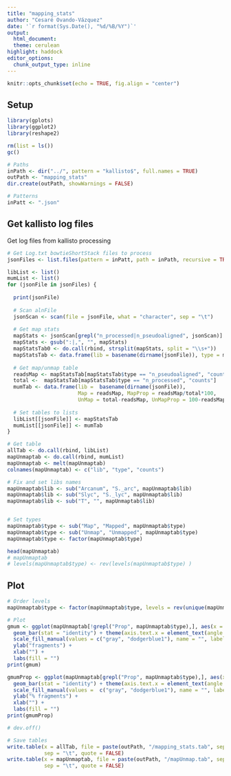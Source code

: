 ```yaml
---
title: "mapping_stats"
author: "Cesaré Ovando-Vázquez"
date: '`r format(Sys.Date(), "%d/%B/%Y")`'
output:
  html_document:
  theme: cerulean
highlight: haddock
editor_options: 
  chunk_output_type: inline
---
```


```r
knitr::opts_chunk$set(echo = TRUE, fig.align = "center")
```

## Setup

```r
library(gplots)
library(ggplot2)
library(reshape2)

rm(list = ls())
gc()

# Paths
inPath <- dir("../", pattern = "kallisto$", full.names = TRUE)
outPath <- "mapping_stats"
dir.create(outPath, showWarnings = FALSE)

# Patterns
inPatt <- ".json"
```

## Get kallisto log files

Get log files from kallisto processing
```r
# Get Log.txt bowtieShortStack files to process
jsonFiles <- list.files(pattern = inPatt, path = inPath, recursive = TRUE, full.names = TRUE)

libList <- list()
mumList <- list()
for (jsonFile in jsonFiles) {
  
  print(jsonFile)
  
  # Scan alnFile
  jsonScan <- scan(file = jsonFile, what = "character", sep = "\t")
  
  # Get map stats
  mapStats <- jsonScan[grepl("n_processed|n_pseudoaligned", jsonScan)]
  mapStats <- gsub(":|,", "", mapStats)
  mapStatsTab0 <- do.call(rbind, strsplit(mapStats, split = "\\s+"))
  mapStatsTab <- data.frame(lib = basename(dirname(jsonFile)), type = mapStatsTab0[, 1], counts = as.numeric(mapStatsTab0[, 2]))
  
  # Get map/unmap table
  readsMap <- mapStatsTab[mapStatsTab$type == "n_pseudoaligned", "counts"]
  total <-  mapStatsTab[mapStatsTab$type == "n_processed", "counts"]
  mumTab <- data.frame(lib =  basename(dirname(jsonFile)), 
                       Map = readsMap, MapProp = readsMap/total*100,
                       UnMap = total-readsMap, UnMapProp = 100-readsMap/total*100)
  
  # Set tables to lists
  libList[[jsonFile]] <- mapStatsTab  
  mumList[[jsonFile]] <- mumTab
}
```



```r
# Get table
allTab <- do.call(rbind, libList)
mapUnmaptab <- do.call(rbind, mumList)
mapUnmaptab <- melt(mapUnmaptab)
colnames(mapUnmaptab) <- c("lib", "type", "counts")

# Fix and set libs names
mapUnmaptab$lib <- sub("Arcanum", "S._arc", mapUnmaptab$lib)
mapUnmaptab$lib <- sub("Slyc", "S._lyc", mapUnmaptab$lib)
mapUnmaptab$lib <- sub("T", "", mapUnmaptab$lib)


# Set types
mapUnmaptab$type <- sub("Map", "Mapped", mapUnmaptab$type)
mapUnmaptab$type <- sub("Unmap", "Unmapped", mapUnmaptab$type)
mapUnmaptab$type <- factor(mapUnmaptab$type)

head(mapUnmaptab)
# mapUnmaptab
# levels(mapUnmaptab$type) <- rev(levels(mapUnmaptab$type) )
```



## Plot

```r
# Order levels
mapUnmaptab$type <- factor(mapUnmaptab$type, levels = rev(unique(mapUnmaptab$type)))

# Plot
gmum <- ggplot(mapUnmaptab[!grepl("Prop", mapUnmaptab$type),], aes(x = lib, y = counts, fill = type)) +
  geom_bar(stat = "identity") + theme(axis.text.x = element_text(angle = 90, hjust = 1)) + 
  scale_fill_manual(values = c("gray", "dodgerblue1"), name = "", labels = c("Mapped", "Unmapped")) +
  ylab("fragments") +
  xlab("") + 
  labs(fill = "")
print(gmum)

gmumProp <- ggplot(mapUnmaptab[grepl("Prop", mapUnmaptab$type),], aes(x = lib, y = counts, fill = type)) +
  geom_bar(stat = "identity") + theme(axis.text.x = element_text(angle = 90, hjust = 1)) + 
  scale_fill_manual(values =  c("gray", "dodgerblue1"), name = "", labels = c("Unmapped", "Mapped")) +
  ylab("% fragments") +
  xlab("") + 
  labs(fill = "")
print(gmumProp)

# dev.off()

# Save tables
write.table(x = allTab, file = paste(outPath, "/mapping_stats.tab", sep = ""),
            sep = "\t", quote = FALSE)
write.table(x = mapUnmaptab, file = paste(outPath, "/mapUnmap.tab", sep = ""),
            sep = "\t", quote = FALSE)
```

